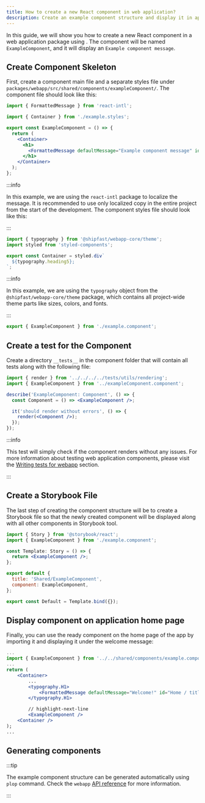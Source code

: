 ```yaml
---
title: How to create a new React component in web application?
description: Create an example component structure and display it in application
---
```


In this guide, we will show you how to create a new React component in a web application package using <ProjectName/>.
The component will be named `ExampleComponent`, and it will display an `Example component message`.

## Create Component Skeleton

First, create a component main file and a separate styles file under `packages/webapp/src/shared/components/exampleComponent/`.
The component file should look like this:

```jsx title="packages/webapp/src/shared/components/exampleComponent/example.component.tsx" showLineNumbers
import { FormattedMessage } from 'react-intl';

import { Container } from './example.styles';

export const ExampleComponent = () => {
  return (
    <Container>
      <h1>
        <FormattedMessage defaultMessage="Example component message" id="ExampleComponent / Header message" />
      </h1>
    </Container>
  );
};
```

:::info

In this example, we are using the `react-intl` package to localize the message. It is recommended to use only localized copy in the entire project from the start of the development. The component styles file should look like this:

:::


```jsx title="packages/webapp/src/shared/components/exampleComponent/example.styles.ts" showLineNumbers
import { typography } from '@shipfast/webapp-core/theme';
import styled from 'styled-components';

export const Container = styled.div`
  ${typography.heading5};
`;
```

:::info

In this example, we are using the `typography` object from the `@shipfast/webapp-core/theme` package, which contains all project-wide theme parts like sizes, colors, and fonts.

:::

<BarrelExportsPartial />

```jsx title="packages/webapp/src/shared/components/exampleComponent/index.ts" showLineNumbers
export { ExampleComponent } from './example.component';
```

## Create a test for the Component

Create a directory `__tests__` in the component folder that will contain all tests along with the following file:

```jsx title="packages/webapp/src/shared/components/exampleComponent/__tests__/example.component.spec.tsx" showLineNumbers
import { render } from '../../../../tests/utils/rendering';
import { ExampleComponent } from '../exampleComponent.component';

describe('ExampleComponent: Component', () => {
  const Component = () => <ExampleComponent />;

  it('should render without errors', () => {
    render(<Component />);
  });
});
```
:::info

This test will simply check if the component renders without any issues. For more information about testing web
application components, please visit the
[Writing tests for webapp](../../tests/webapp) section.

:::

## Create a Storybook File

The last step of creating the component structure will be to create a Storybook file so that the newly created
component will be displayed along with all other components in Storybook tool.

```jsx title="packages/webapp/src/shared/components/exampleComponent/example.stories.tsx" showLineNumbers
import { Story } from '@storybook/react';
import { ExampleComponent } from './example.component';

const Template: Story = () => {
  return <ExampleComponent />;
};

export default {
  title: 'Shared/ExampleComponent',
  component: ExampleComponent,
};

export const Default = Template.bind({});
```

## Display component on application home page

Finally, you can use the ready component on the home page of the app by importing it and displaying it under the
welcome message:

```jsx title="packages/webapp/src/routes/home/home.component.tsx" showLineNumbers
...
import { ExampleComponent } from '../../shared/components/example.component';
...
return (
    <Container>
        ...
        <typography.H1>
            <FormattedMessage defaultMessage="Welcome!" id="Home / title" />
        </typography.H1>

        // highlight-next-line
        <ExampleComponent />
    <Container />
);
...
```

## Generating components

:::tip

The example component structure can be generated automatically using `plop` command.
Check the `webapp` [API reference](../../../api-reference/webapp/commands#pnpm-run-plop) for more information.

:::
